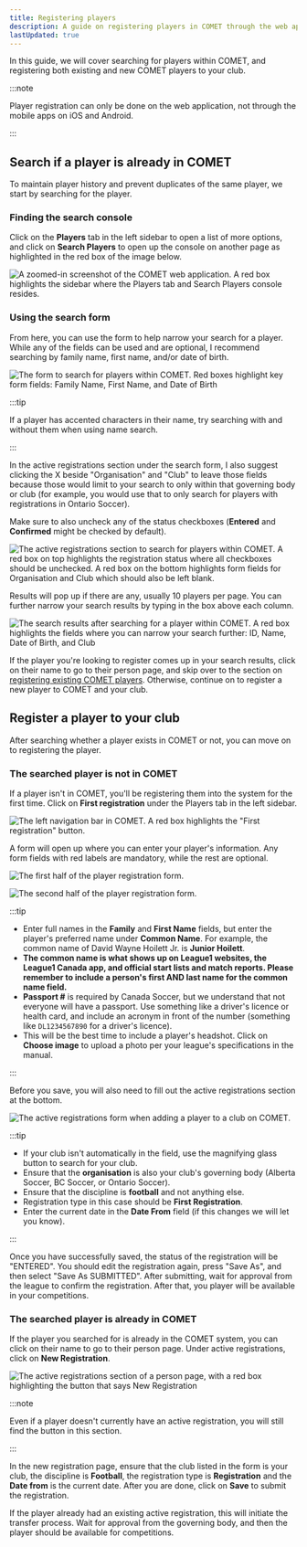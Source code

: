 ```yaml
---
title: Registering players
description: A guide on registering players in COMET through the web application
lastUpdated: true
---
```



In this guide, we will cover searching for players within COMET, and registering both existing and new COMET players to your club.

:::note

Player registration can only be done on the web application, not through the mobile apps on iOS and Android.

:::

## Search if a player is already in COMET

To maintain player history and prevent duplicates of the same player, we start by searching for the player.

### Finding the search console

Click on the **Players** tab in the left sidebar to open a list of more options, and click on **Search Players** to open up the console on another page as highlighted in the red box of the image below.

<Image
  src={searchSidebar}
  alt='A zoomed-in screenshot of the COMET web application. A red box highlights the sidebar where the Players tab and Search Players console resides.'
/>

### Using the search form

From here, you can use the form to help narrow your search for a player. While any of the fields can be used and are optional, I recommend searching by family name, first name, and/or date of birth.

<Image
  src={searchPlayer}
  alt='The form to search for players within COMET. Red boxes highlight key form fields: Family Name, First Name, and Date of Birth'
/>

:::tip

If a player has accented characters in their name, try searching with and without them when using name search.

:::

In the active registrations section under the search form, I also suggest clicking the X beside "Organisation" and "Club" to leave those fields because those would limit to your search to only within that governing body or club (for example, you would use that to only search for players with registrations in Ontario Soccer).

Make sure to also uncheck any of the status checkboxes (**Entered** and **Confirmed** might be checked by default).

<Image
  src={searchActiveRegistrations}
  alt='The active registrations section to search for players within COMET. A red box on top highlights the registration status where all checkboxes should be unchecked. A red box on the bottom highlights form fields for Organisation and Club which should also be left blank.'
/>

Results will pop up if there are any, usually 10 players per page. You can further narrow your search results by typing in the box above each column.

<Image
  src={searchResults}
  alt='The search results after searching for a player within COMET. A red box highlights the fields where you can narrow your search further: ID, Name, Date of Birth, and Club'
/>

If the player you're looking to register comes up in your search results, click on their name to go to their person page, and skip over to the section on [registering existing COMET players](#the-searched-player-is-already-in-comet). Otherwise, continue on to register a new player to COMET and your club.

## Register a player to your club

After searching whether a player exists in COMET or not, you can move on to registering the player.

### The searched player is not in COMET

If a player isn't in COMET, you'll be registering them into the system for the first time. Click on **First registration** under the Players tab in the left sidebar.

<Image
  src={firstRegistration}
  alt='The left navigation bar in COMET. A red box highlights the "First registration" button.'
/>

A form will open up where you can enter your player's information. Any form fields with red labels are mandatory, while the rest are optional.

<Image
  src={playerRegistrationLeft}
  alt='The first half of the player registration form.'
/>

<Image
  src={playerRegistrationRight}
  alt='The second half of the player registration form.'
/>

:::tip

- Enter full names in the **Family** and **First Name** fields, but enter the player's preferred name under **Common Name**. For example, the common name of David Wayne Hoilett Jr. is **Junior Hoilett**.
- **The common name is what shows up on League1 websites, the League1 Canada app, and official start lists and match reports. Please remember to include a person's first AND last name for the common name field.**
- **Passport #** is required by Canada Soccer, but we understand that not everyone will have a passport. Use something like a driver's licence or health card, and include an acronym in front of the number (something like `DL1234567890` for a driver's licence).
- This will be the best time to include a player's headshot. Click on **Choose image** to upload a photo per your league's specifications in the manual.

:::

Before you save, you will also need to fill out the active registrations section at the bottom.

<Image
  src={playerActiveRegistrations}
  alt='The active registrations form when adding a player to a club on COMET.'
/>

:::tip

- If your club isn't automatically in the field, use the magnifying glass button to search for your club.
- Ensure that the **organisation** is also your club's governing body (Alberta Soccer, BC Soccer, or Ontario Soccer).
- Ensure that the discipline is **football** and not anything else.
- Registration type in this case should be **First Registration**.
- Enter the current date in the **Date From** field (if this changes we will let you know).

:::

Once you have successfully saved, the status of the registration will be "ENTERED". You should edit the registration again, press "Save As", and then select "Save As SUBMITTED". After submitting, wait for approval from the league to confirm the registration. After that, you player will be available in your competitions.

### The searched player is already in COMET

If the player you searched for is already in the COMET system, you can click on their name to go to their person page. Under active registrations, click on **New Registration**.


<Image
  src={newRegistrationExisting}
  alt='The active registrations section of a person page, with a red box highlighting the button that says New Registration'
/>

:::note

Even if a player doesn't currently have an active registration, you will still find the button in this section.

:::

In the new registration page, ensure that the club listed in the form is your club, the discipline is **Football**, the registration type is **Registration** and the **Date from** is the current date. After you are done, click on **Save** to submit the registration.

If the player already had an existing active registration, this will initiate the transfer process. Wait for approval from the governing body, and then the player should be available for competitions.
